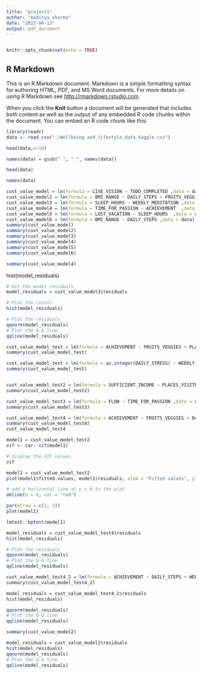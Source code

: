 ```yaml
---
title: "project1"
author: "Aaditya sharma"
date: "2023-04-13"
output: pdf_document
---
```


```r

```

```r
knitr::opts_chunk$set(echo = TRUE)
```

## R Markdown

This is an R Markdown document. Markdown is a simple formatting syntax for authoring HTML, PDF, and MS Word documents. For more details on using R Markdown see <http://rmarkdown.rstudio.com>.

When you click the **Knit** button a document will be generated that includes both content as well as the output of any embedded R code chunks within the document. You can embed an R code chunk like this:\

```r
library(readr)
data <- read_csv("./Wellbeing_and_lifestyle_data_Kaggle.csv")
```

```r
head(data,n=10)
```

```r
names(data) = gsub(" ", "_", names(data))

head(data)
```

```r
names(data)
```

```r
cust_value_model = lm(formula = LIVE_VISION ~ TODO_COMPLETED ,data = data)
cust_value_model2 = lm(formula = BMI_RANGE ~ DAILY_STEPS + FRUITS_VEGGIES ,data = data)
cust_value_model3 = lm(formula = SLEEP_HOURS ~ WEEKLY_MEDITATION ,data = data)
cust_value_model4 = lm(formula = TIME_FOR_PASSION ~ ACHIEVEMENT  ,data = data)
cust_value_model5 = lm(formula = LOST_VACATION ~ SLEEP_HOURS  ,data = data)
cust_value_model6 = lm(formula = BMI_RANGE ~ DAILY_STEPS ,data = data)
summary(cust_value_model)
summary(cust_value_model2)
summary(cust_value_model3)
summary(cust_value_model4)
summary(cust_value_model5)
summary(cust_value_model6)
```

```r
summary(cust_value_model4)
```

hist(model_residuals)

```r
# Get the model residuals
model_residuals = cust_value_model3$residuals

# Plot the result
hist(model_residuals)
```

```r
# Plot the residuals
qqnorm(model_residuals)
# Plot the Q-Q line
qqline(model_residuals)
```

```r
cust_value_model_test = lm(formula = ACHIEVEMENT ~ FRUITS_VEGGIES + PLACES_VISITED + CORE_CIRCLE + SUPPORTING_OTHERS + SOCIAL_NETWORK + DAILY_STRESS + DONATION + BMI_RANGE + TODO_COMPLETED + FLOW + DAILY_STEPS + LIVE_VISION + SLEEP_HOURS + LOST_VACATION + DAILY_SHOUTING + SUFFICIENT_INCOME + PERSONAL_AWARDS + TIME_FOR_PASSION + WEEKLY_MEDITATION ,data = data)
summary(cust_value_model_test)
```

```r
cust_value_model_test = lm(formula = as.integer(DAILY_STRESS) ~ WEEKLY_MEDITATION ,data = data)
summary(cust_value_model_test)
```

```r

```

```r
cust_value_model_test2 = lm(formula = SUFFICIENT_INCOME ~ PLACES_VISITED + DONATION ,data = data)
summary(cust_value_model_test2)
```

```r
cust_value_model_test3 = lm(formula = FLOW ~ TIME_FOR_PASSION ,data = data)
summary(cust_value_model_test3)
```

```r
cust_value_model_test4 = lm(formula = ACHIEVEMENT ~ FRUITS_VEGGIES + DAILY_STEPS + WEEKLY_MEDITATION + TODO_COMPLETED ,data = data)
summary(cust_value_model_test4)
cust_value_model_test4
```

```r
model1 = cust_value_model_test2
vif <- car::vif(model1)

# display the VIF values
vif
```

```r
model1 = cust_value_model_test2
plot(model1$fitted.values, model1$residuals, xlab = "Fitted values", ylab = "Residuals", main = "Residuals vs. Fitted Values")

# add a horizontal line at y = 0 to the plot
abline(h = 0, col = "red")
```

```r
par(mfrow = c(2, 2))
plot(model1)
```

```r
lmtest::bptest(model1)
```

```r
model_residuals = cust_value_model_test4$residuals
hist(model_residuals)
```

```r
# Plot the residuals
qqnorm(model_residuals)
# Plot the Q-Q line
qqline(model_residuals)
```

```r
cust_value_model_test4_2 = lm(formula = ACHIEVEMENT ~ DAILY_STEPS + WEEKLY_MEDITATION + TODO_COMPLETED + SOCIAL_NETWORK + SUPPORTING_OTHERS ,data = data)
summary(cust_value_model_test4_2)
```

```r
model_residuals = cust_value_model_test4_2$residuals
hist(model_residuals)
```

```r
qqnorm(model_residuals)
# Plot the Q-Q line
qqline(model_residuals)
```

```r
summary(cust_value_model2)
```

```r
model_residuals = cust_value_model2$residuals
hist(model_residuals)
qqnorm(model_residuals)
# Plot the Q-Q line
qqline(model_residuals)
```

```{}
```

## 
